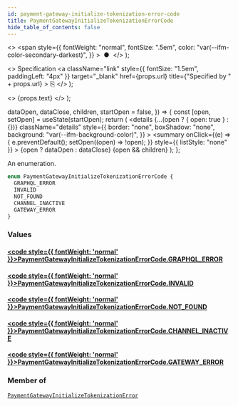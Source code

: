 ```yaml
---
id: payment-gateway-initialize-tokenization-error-code
title: PaymentGatewayInitializeTokenizationErrorCode
hide_table_of_contents: false
---
```


  <>
    <span
      style={{
        fontWeight: "normal",
        fontSize: ".5em",
        color: "var(--ifm-color-secondary-darkest)",
      }}
    >
      &nbsp;●&nbsp;
    </span>
  </>
);

  <>
    Specification
    <a
      className="link"
      style={{ fontSize: "1.5em", paddingLeft: "4px" }}
      target="\_blank"
      href={props.url}
      title={"Specified by " + props.url}
    >
      ⎘
    </a>
  </>
);

  <>
    <span className={props.class}>{props.text}</span>
  </>
);


  dataOpen,
  dataClose,
  children,
  startOpen = false,
}) => {
  const [open, setOpen] = useState(startOpen);
  return (
    <details
      {...(open ? { open: true } : {})}
      className="details"
      style={{
        border: "none",
        boxShadow: "none",
        background: "var(--ifm-background-color)",
      }}
    >
      <summary
        onClick={(e) => {
          e.preventDefault();
          setOpen((open) => !open);
        }}
        style={{ listStyle: "none" }}
      >
        {open ? dataOpen : dataClose}
      </summary>
      {open && children}
    </details>
  );
};

An enumeration.

```graphql
enum PaymentGatewayInitializeTokenizationErrorCode {
  GRAPHQL_ERROR
  INVALID
  NOT_FOUND
  CHANNEL_INACTIVE
  GATEWAY_ERROR
}
```

### Values

#### [<code style={{ fontWeight: 'normal' }}>PaymentGatewayInitializeTokenizationErrorCode.<b>GRAPHQL_ERROR</b></code>](#)

>

#### [<code style={{ fontWeight: 'normal' }}>PaymentGatewayInitializeTokenizationErrorCode.<b>INVALID</b></code>](#)

>

#### [<code style={{ fontWeight: 'normal' }}>PaymentGatewayInitializeTokenizationErrorCode.<b>NOT_FOUND</b></code>](#)

>

#### [<code style={{ fontWeight: 'normal' }}>PaymentGatewayInitializeTokenizationErrorCode.<b>CHANNEL_INACTIVE</b></code>](#)

>

#### [<code style={{ fontWeight: 'normal' }}>PaymentGatewayInitializeTokenizationErrorCode.<b>GATEWAY_ERROR</b></code>](#)

>

### Member of

[`PaymentGatewayInitializeTokenizationError`](../../../api-reference/payments/objects/payment-gateway-initialize-tokenization-error) <Badge class="badge badge--secondary" text="object"/>
